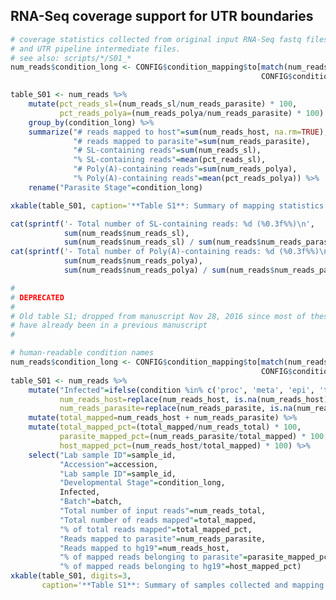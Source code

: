 ## RNA-Seq coverage support for UTR boundaries

```r
# coverage statistics collected from original input RNA-Seq fastq files,
# and UTR pipeline intermediate files.
# see also: scripts/*/S01_*   
num_reads$condition_long <- CONFIG$condition_mapping$to[match(num_reads$condition, 
                                                        CONFIG$condition_mapping$from)]

table_S01 <- num_reads %>% 
    mutate(pct_reads_sl=(num_reads_sl/num_reads_parasite) * 100,
           pct_reads_polya=(num_reads_polya/num_reads_parasite) * 100) %>%
    group_by(condition_long) %>%
    summarize("# reads mapped to host"=sum(num_reads_host, na.rm=TRUE),
              "# reads mapped to parasite"=sum(num_reads_parasite),
              "# SL-containing reads"=sum(num_reads_sl),
              "% SL-containing reads"=mean(pct_reads_sl),
              "# Poly(A)-containing reads"=sum(num_reads_polya),
              "% Poly(A)-containing reads"=mean(pct_reads_polya)) %>%
    rename("Parasite Stage"=condition_long)

xkable(table_S01, caption='**Table S1**: Summary of mapping statistics.')
```

```r
cat(sprintf('- Total number of SL-containing reads: %d (%0.3f%%)\n', 
            sum(num_reads$num_reads_sl),
            sum(num_reads$num_reads_sl) / sum(num_reads$num_reads_parasite) * 100))
cat(sprintf('- Total number of Poly(A)-containing reads: %d (%0.3f%%)\n\n', 
            sum(num_reads$num_reads_polya),
            sum(num_reads$num_reads_polya) / sum(num_reads$num_reads_parasite) * 100))
```

```r
#
# DEPRECATED
#
# Old table S1; dropped from manuscript Nov 28, 2016 since most of these stats
# have already been in a previous manuscript
#

# human-readable condition names
num_reads$condition_long <- CONFIG$condition_mapping$to[match(num_reads$condition, 
                                                        CONFIG$condition_mapping$from)]
table_S01 <- num_reads %>%
    mutate("Infected"=ifelse(condition %in% c('proc', 'meta', 'epi', 'trypo'), 'N', 'Y'),
           num_reads_host=replace(num_reads_host, is.na(num_reads_host), 0),
           num_reads_parasite=replace(num_reads_parasite, is.na(num_reads_parasite), 0)) %>%
    mutate(total_mapped=num_reads_host + num_reads_parasite) %>%
    mutate(total_mapped_pct=(total_mapped/num_reads_total) * 100,
           parasite_mapped_pct=(num_reads_parasite/total_mapped) * 100,
           host_mapped_pct=(num_reads_host/total_mapped) * 100) %>%
    select("Lab sample ID"=sample_id,
           "Accession"=accession,
           "Lab sample ID"=sample_id, 
           "Developmental Stage"=condition_long,
           Infected,
           "Batch"=batch,
           "Total number of input reads"=num_reads_total,
           "Total number of reads mapped"=total_mapped,
           "% of total reads mapped"=total_mapped_pct,
           "Reads mapped to parasite"=num_reads_parasite,
           "Reads mapped to hg19"=num_reads_host,
           "% of mapped reads belonging to parasite"=parasite_mapped_pct,
           "% of mapped reads belonging to hg19"=host_mapped_pct)
xkable(table_S01, digits=3, 
       caption='**Table S1**: Summary of samples collected and mapping statistics')
```

